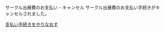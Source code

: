 
<SEO title="サークル出展費のお支払いキャンセル"/>

<SectionHeader text="SUCCESS" pageHeader>
サークル出展費のお支払い - キャンセル
</SectionHeader>

<MdxContainer>
サークル出展費のお支払い手続きがキャンセルされました。

[支払い手続きをやりなおす](https://gishohaku.dev/gishohaku11/circle-entry)

</MdxContainer>
